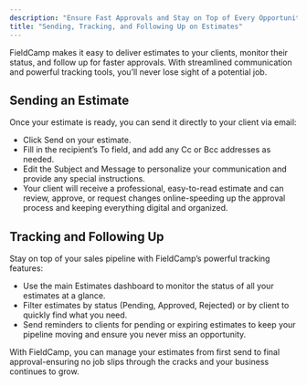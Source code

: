 ```yaml
---
description: "Ensure Fast Approvals and Stay on Top of Every Opportunity"
title: "Sending, Tracking, and Following Up on Estimates"
---
```


FieldCamp makes it easy to deliver estimates to your clients, monitor their status, and follow up for faster approvals. With streamlined communication and powerful tracking tools, you’ll never lose sight of a potential job.

## Sending an Estimate

Once your estimate is ready, you can send it directly to your client via email:

- Click Send on your estimate.
- Fill in the recipient’s To field, and add any Cc or Bcc addresses as needed.
- Edit the Subject and Message to personalize your communication and provide any special instructions.
- Your client will receive a professional, easy-to-read estimate and can review, approve, or request changes online-speeding up the approval process and keeping everything digital and organized.

## Tracking and Following Up

Stay on top of your sales pipeline with FieldCamp’s powerful tracking features:

- Use the main Estimates dashboard to monitor the status of all your estimates at a glance.
- Filter estimates by status (Pending, Approved, Rejected) or by client to quickly find what you need.
- Send reminders to clients for pending or expiring estimates to keep your pipeline moving and ensure you never miss an opportunity.

With FieldCamp, you can manage your estimates from first send to final approval-ensuring no job slips through the cracks and your business continues to grow.